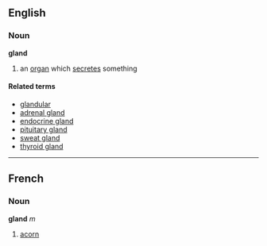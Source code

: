 ==English==
===Noun===
'''gland'''

# an [[organ]] which [[secrete]]s something

====Related terms====
*[[glandular]]
*[[adrenal gland]]
*[[endocrine gland]]
*[[pituitary gland]]
*[[sweat gland]]
*[[thyroid gland]]

----

==French==
===Noun===
'''gland''' ''m''

# [[acorn]]